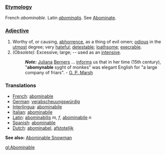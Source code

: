 ===[[Etymology]]===
French ''abominable''. Latin ''[[abominalis]]''. See [[Abominate]].
===[[Adjective]]===
#Worthy of, or causing, [[abhorrence]], as a thing of evil omen; [[odious]] in the [[utmost]] degree; very [[hateful]]; [[detestable]]; [[loathsome]]; [[execrable]].
#''(Obsolete):'' Excessive; large; -- used as an [[intensive]]. 
#:'''''Note:''''' [[Juliana]] [[Berners]] ... [[informs]] us that in her time (15th century), "'''abomynable''' syght of monkes" was elegant English for "a large company of friars". - [[G. P. Marsh]]

===Translations=== 
* [[French]]: [[abominable]] 
* [[German]]: [[verabscheuungswürdig]] 
* [[Interlingua]]: [[abominabile]] 
* [[Italian]]: [[abominabile]] 
* [[Latin]]: [[abominabilis]] ''m, f'', [[abominabile]] ''n''
* [[Spanish]]: [[abominable]]
* [[Dutch]]: [[abominabel]], [[afstotelijk]]

'''See also:''' [[Abominable Snowman]]

[[gl:Abominable]]